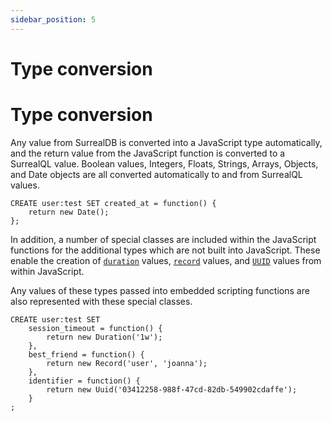 ```yaml
---
sidebar_position: 5
---
```


# Type conversion

# Type conversion

Any value from SurrealDB is converted into a JavaScript type automatically, and the return value from the JavaScript function is converted to a SurrealQL value. Boolean values, Integers, Floats, Strings, Arrays, Objects, and Date objects are all converted automatically to and from SurrealQL values.

```surql
CREATE user:test SET created_at = function() {
	return new Date();
};
```

In addition, a number of special classes are included within the JavaScript functions for the additional types which are not built into JavaScript. These enable the creation of [`duration`](/docs/1.2.x/surrealql/datamodel/casting#duration) values, [`record`](/docs/1.2.x/surrealql/datamodel/casting#record) values, and [`UUID`](/docs/1.2.x/surrealql/datamodel/casting#uuid) values from within JavaScript.

Any values of these types passed into embedded scripting functions are also represented with these special classes.

```surql
CREATE user:test SET
	session_timeout = function() {
		return new Duration('1w');
	},
	best_friend = function() {
		return new Record('user', 'joanna');
	},
	identifier = function() {
		return new Uuid('03412258-988f-47cd-82db-549902cdaffe');
	}
;
```